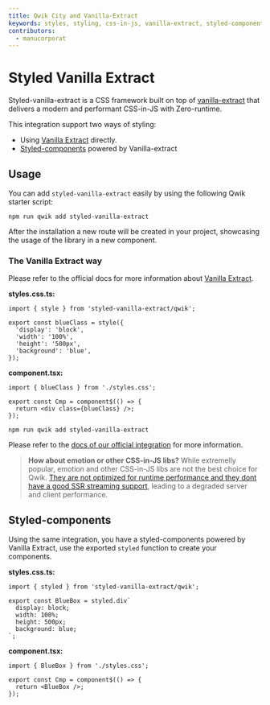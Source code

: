 ```yaml
---
title: Qwik City and Vanilla-Extract
keywords: styles, styling, css-in-js, vanilla-extract, styled-components
contributors:
  - manucorporat
---
```


# Styled Vanilla Extract

Styled-vanilla-extract is a CSS framework built on top of [vanilla-extract](https://vanilla-extract.style/) that delivers a modern and performant CSS-in-JS with Zero-runtime.

This integration support two ways of styling:

- Using [Vanilla Extract](https://vanilla-extract.style/) directly.
- [Styled-components](https://styled-components.com/) powered by Vanilla-extract

## Usage

You can add `styled-vanilla-extract` easily by using the following Qwik starter script:

```shell
npm run qwik add styled-vanilla-extract
```

After the installation a new route will be created in your project, showcasing the usage of the library in a new component.

### The Vanilla Extract way

Please refer to the official docs for more information about [Vanilla Extract](https://vanilla-extract.style/documentation/getting-started).

**styles.css.ts:**
```tsx
import { style } from 'styled-vanilla-extract/qwik';

export const blueClass = style({
  'display': 'block',
  'width': '100%',
  'height': '500px',
  'background': 'blue',
});
```

**component.tsx:**
```tsx
import { blueClass } from './styles.css';

export const Cmp = component$(() => {
  return <div class={blueClass} />;
});
```

```shell
npm run qwik add styled-vanilla-extract
```

Please refer to the [docs of our official integration](/qwikcity/integrations/styled-vanilla-extract/index.mdx) for more information.

> **How about emotion or other CSS-in-JS libs?** While extremelly popular, emotion and other CSS-in-JS libs are not the best choice for Qwik. [They are not optimized for runtime performance and they dont have a good SSR streaming support](https://dev.to/srmagura/why-were-breaking-up-wiht-css-in-js-4g9b), leading to a degraded server and client performance.


## Styled-components

Using the same integration, you have a styled-components powered by Vanilla Extract, use the exported `styled` function to create your components.

**styles.css.ts:**
```tsx
import { styled } from 'styled-vanilla-extract/qwik';

export const BlueBox = styled.div`
  display: block;
  width: 100%;
  height: 500px;
  background: blue;
`;
```

**component.tsx:**
```tsx
import { BlueBox } from './styles.css';

export const Cmp = component$(() => {
  return <BlueBox />;
});
```


